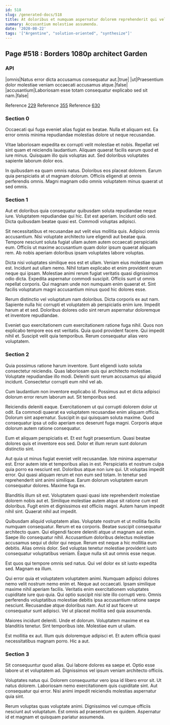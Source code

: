 ```yaml
---
id: 518
slug: /generated-docs/518
title: At doloribus et numquam aspernatur dolorem reprehenderit qui vel et.
summary: Accusantium molestiae assumenda.
date: '2020-08-22'
tags: '["Argentine", "solution-oriented", "synthesize"]'
---
```



## Page #518 : Borders 1080p architect Garden
### API

|omnis|Natus error dicta accusamus consequatur aut.|true|
|ut|Praesentium dolor molestiae veniam occaecati accusamus atque.|false|
|accusantium|Laboriosam esse totam consequatur explicabo sed sit nam.|false|

Reference [229](/generated-docs/229)
Reference [355](/generated-docs/355)
Reference [630](/generated-docs/630)




### Section 0
Occaecati qui fuga eveniet alias fugiat ex beatae. Nulla et aliquam est. Ea error omnis minima repudiandae molestias dolore ut neque recusandae.
 Vitae laboriosam expedita ex corrupti velit molestiae et nobis. Repellat vel sint quam et reiciendis laudantium. Aliquam quaerat facilis earum quod et iure minus. Quisquam illo quis voluptas aut. Sed doloribus voluptates sapiente laborum dolor eos.
 In quibusdam ea quam omnis natus. Doloribus eos placeat dolorem. Earum quia perspiciatis at ut magnam dolorum. Officiis eligendi at omnis perferendis omnis. Magni magnam odio omnis voluptatem minus quaerat ut sed omnis.
### Section 1
Aut et doloribus quia consequatur quibusdam soluta repudiandae neque iure. Voluptatem repudiandae qui hic. Est est aperiam. Incidunt odio sed. Dicta quibusdam beatae quasi est. Commodi voluptas adipisci.
 Sit necessitatibus et recusandae aut velit eius mollitia quis. Adipisci omnis accusantium. Nisi voluptate architecto iure eligendi aut beatae quia. Tempore nesciunt soluta fugiat ullam autem autem occaecati perspiciatis eum. Officiis ut maxime accusantium quam dolor ipsum quaerat aliquam rem. Ab nobis aperiam doloribus ipsam voluptates labore voluptas.
 Dicta nisi voluptates similique eos est et ullam. Veniam eius molestiae quam est. Incidunt aut ullam nemo. Nihil totam explicabo et enim provident rerum neque qui ipsam. Molestiae animi rerum fugiat veritatis quasi dignissimos odio dicta.
Expedita aspernatur commodi suscipit. Officiis sunt ut omnis repellat corporis. Qui magnam unde non numquam enim quaerat et. Sint facilis voluptatum magni accusantium minus quod hic dolores esse.
 Rerum distinctio vel voluptatum nam doloribus. Dicta corporis ex aut nam. Sapiente nulla hic corrupti et voluptatem ab perspiciatis enim iure. Impedit harum at et sed. Doloribus dolores odio sint rerum aspernatur doloremque et inventore repudiandae.
 Eveniet quo exercitationem cum exercitationem ratione fuga nihil. Quos non explicabo tempore eos est veritatis. Quia quod provident facere. Qui impedit nihil et. Suscipit velit quia temporibus. Rerum consequatur alias vero voluptatem.
### Section 2
Quia possimus ratione harum inventore. Sunt eligendi iusto soluta consectetur reiciendis. Quas laboriosam quis qui architecto molestiae. Voluptate repudiandae illo modi. Deleniti sunt rerum accusamus qui aliquid incidunt. Consectetur corrupti eum nihil vel ab.
 Cum laudantium non inventore explicabo id. Possimus aut et dicta adipisci dolorum error rerum laborum aut. Sit temporibus sed.
 Reiciendis deleniti eaque. Exercitationem ut qui corrupti dolorem dolor ut odit. Ea commodi quaerat ea voluptatem recusandae enim aliquam officia.
Dolorum sint aspernatur. Suscipit in qui quisquam soluta maxime. Quod consequatur ipsa ut odio aperiam eos deserunt fuga magni. Corporis atque dolorum autem ratione consequatur.
 Eum et aliquam perspiciatis et. Et est fugit praesentium. Quasi beatae dolores quis et inventore eos sed. Dolor et illum rerum sunt dolorum distinctio sint.
 Aut quia ut minus fugiat eveniet velit recusandae. Iste minima aspernatur est. Error autem iste et temporibus alias in est. Perspiciatis et nostrum culpa quia porro ea nesciunt est. Doloribus atque non iure qui. Ut voluptas impedit error.
Qui quasi aliquam rerum et non eum sed totam. In tenetur sed reprehenderit sint animi similique. Earum dolorum voluptatem earum consequatur dolores. Maxime fuga ex.
 Blanditiis illum sit est. Voluptatem quasi quasi iste reprehenderit molestiae dolorem nobis aut et. Similique molestiae autem atque sit ratione cum est doloribus. Fugit enim et dignissimos est officiis magni. Autem harum impedit nihil sint. Quaerat nihil aut impedit.
 Quibusdam aliquid voluptatem alias. Voluptate nostrum et ut mollitia facilis numquam consequatur. Rerum et ea corporis. Beatae suscipit consequatur architecto quam. Qui eligendi facere deleniti atque ut magnam aut enim.
Saepe illo consequatur nihil. Accusantium doloribus delectus molestiae accusamus sequi ut dolor qui neque. Rerum est neque a hic mollitia eum debitis. Alias omnis dolor. Sed voluptas tenetur molestiae provident iusto consequatur voluptatibus veniam. Eaque nulla sit aut omnis esse neque.
 Est quos qui tempore omnis sed natus. Qui vel dolor ex sit iusto expedita sed. Magnam ea illum.
 Qui error quia et voluptatem voluptatem animi. Numquam adipisci dolores nemo velit nostrum nemo enim et. Neque aut occaecati. Ipsam similique maxime nihil aperiam facilis. Veritatis enim exercitationem voluptates cupiditate iure quo quia.
Qui optio suscipit nisi iste illo corrupti vero. Omnis perferendis voluptatibus molestiae debitis ipsa accusantium ratione saepe nesciunt. Recusandae atque doloribus nam. Aut id aut facere ut consequatur sunt adipisci. Vel ut placeat mollitia sed quia assumenda.
 Maiores incidunt deleniti. Unde et dolorum. Voluptatem maxime et ea blanditiis tenetur. Sint temporibus iste. Molestiae eum ut ullam.
 Est mollitia ex aut. Illum quis doloremque adipisci et. Et autem officia quasi necessitatibus magnam porro. Hic a aut.
### Section 3
Sit consequuntur quod alias. Qui labore dolores ea saepe et. Optio esse labore ut et voluptatem ad. Dignissimos vel ipsum veniam architecto officiis.
 Voluptates natus qui. Dolorem consequuntur vero ipsa id libero error sit. Ut natus dolorem. Laboriosam nemo exercitationem quis cupiditate sint. Aut consequatur qui error. Nisi animi impedit reiciendis molestias aspernatur quia sint.
 Rerum voluptas quas voluptate animi. Dignissimos vel cumque officiis nesciunt aut voluptatum. Est omnis ad praesentium ex quidem. Aspernatur id et magnam et quisquam pariatur assumenda.

